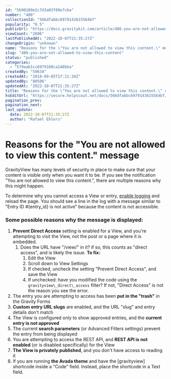 ```yaml
---
id: "5b90109e2c7d3a03f89e7cba"
number: "486"
collectionId: "566dfabbc6979143615564bf"
popularity: "0.5"
publicUrl: "https://docs.gravitykit.com/article/486-you-are-not-allowed-to-view-this-content"
viewCount: "2606"
lastPublishedAt: "2022-10-07T21:35:27Z"
changeOrigin: "unknown"
name: "Reasons for the \"You are not allowed to view this content.\" message"
slug: "486-you-are-not-allowed-to-view-this-content"
status: "published"
categories: 
  - "579aab1cc6979160ca148bba"
createdBy: "59634"
createdAt: "2018-09-05T17:21:34Z"
updatedBy: "80506"
updatedAt: "2022-10-07T21:35:27Z"
title: "Reasons for the \"You are not allowed to view this content.\" message"
hsEditUrl: "https://secure.helpscout.net/docs/566dfabbc6979143615564bf/article/5b90109e2c7d3a03f89e7cba"
pagination_prev: 
pagination_next: 
last_update:
  date: 2022-10-07T21:35:27Z
  author: "Rafael Ehlers"
---
```


# Reasons for the "You are not allowed to view this content." message

GravityView has many levels of security in place to make sure that your content is visible only when you want it to be. If you see the notification "You are not allowed to view this content.", there are multiple reasons why this might happen.

To determine why you cannot access a View or entry, [enable logging](https://docs.gravitykit.com/article/213-gravityview-logging-tools) and reload the page. You should see a line in the log with a message similar to "Entry ID #{entry\_id} is not active" because the content is not accessible.

### Some possible reasons why the message is displayed:

1. **Prevent Direct Access** setting is enabled for a View, and you're attempting to visit the View, not the post or a page where it is embedded. 
   1. Does the URL have "/view/" in it? if so, this counts as "direct access", and is likely the issue. **To fix:**
       1. Edit the View
       2. Scroll down to View Settings
       3. If checked, uncheck the setting "Prevent Direct Access", and save the View
       4. If unchecked: have you modified the code using the `gravityview\_direct\_access` filter? If not, "Direct Access" is not the reason you see the error.
2. The entry you are attempting to access has been **put in the "trash"** in the Gravity Forms
3. **Custom entry URL slugs** are enabled, and the URL "slug" and entry details don't match
4. The View is configured only to show approved entries, and the **current entry is not approved**
5. The current **search parameters** (or Advanced Filters settings) prevent the entry from being displayed
6. You are attempting to access the REST API, and **REST API is not enabled** (or is disabled specifically) for the View
7. **The View is privately published**, and you don't have access to reading it
8. If you are running **the Avada theme** and have the \[gravityview\] shortcode inside a "Code" field. Instead, place the shortcode in a Text field.
